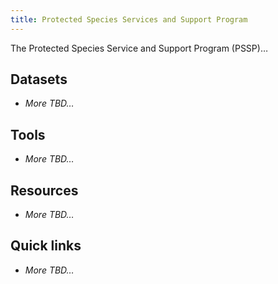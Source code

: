 ```yaml
---
title: Protected Species Services and Support Program
---
```


The Protected Species Service and Support Program (PSSP)...

## Datasets

-   *More TBD...*

## Tools

-   *More TBD...*

## Resources

-   *More TBD...*

## Quick links

-   *More TBD...*

